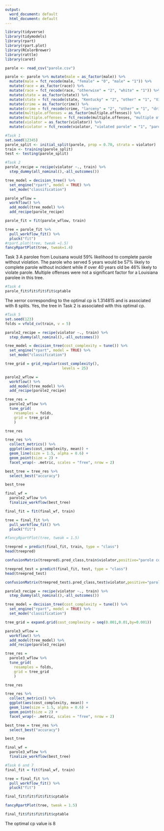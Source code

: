 ---
output:
  word_document: default
  html_document: default
---
```{r, include = FALSE}

library(tidyverse)
library(tidymodels)
library(rpart)
library(rpart.plot)
library(RColorBrewer) 
library(rattle)
library(caret)

parole <- read_csv("parole.csv")

parole <- parole %>% mutate(male = as_factor(male)) %>%
  mutate(male = fct_recode(male, "female" = "0", "male" = "1")) %>%
  mutate(race = as_factor(race)) %>%
  mutate(race = fct_recode(race, "otherwise" = "2", "white" = "1")) %>%
  mutate(state = as_factor(state)) %>%
  mutate(state = fct_recode(state, "Kentucky" = "2", "other" = "1", "Virginia" = "4", "Louisiana" = "3")) %>%
  mutate(crime = as_factor(crime)) %>%
  mutate(crime = fct_recode(crime, "larceny" = "2", "other" = "1", "driving related crime" = "4", "drug related crime" = "3")) %>%
  mutate(multiple.offenses = as_factor(multiple.offenses)) %>%
  mutate(multiple.offenses = fct_recode(multiple.offenses, "multiple offenses" = "1", "otherwise" = "0")) %>%
  mutate(violator = as_factor(violator)) %>%
  mutate(violator = fct_recode(violator, "violated parole" = "1", "parole complete without violation" = "0")) 

```


```{r Task 1}
#Task 1
set.seed(12345)
parole_split <- initial_split(parole, prop = 0.70, strata = violator)
train <- training(parole_split)
test <- testing(parole_split)


```

```{r Task 2}
#Task 2
parole_recipe = recipe(violator ~., train) %>%
  step_dummy(all_nominal(),-all_outcomes())

tree_model = decision_tree() %>% 
  set_engine("rpart", model = TRUE) %>%
  set_mode("classification")

parole_wflow = 
  workflow() %>% 
  add_model(tree_model) %>% 
  add_recipe(parole_recipe)

parole_fit = fit(parole_wflow, train)
```

```{r}
tree = parole_fit %>% 
  pull_workflow_fit() %>% 
  pluck("fit")
#rpart.plot(tree, tweak =1.5)
fancyRpartPlot(tree, tweak=1.4)
```

Task 3
A parolee from Louisana would 59% likelihood to complete parole without violation.  The parole who served 5 years would be 57% likely to complete parole without incident while if over 40 years old be 46% likely to violate parole.  Multiple offenses were not a significant factor for a Louisiana parolee in this tree.


```{r Task 4}
#Task 4
parole_fit$fit$fit$fit$cptable
```

The xerror corresponding to the optimal cp is 1.314815 and is associated with 8 splits.  Yes, the tree in Task 2 is associated with this optimal cp.

```{r Task 5}
#Task 5
set.seed(123)
folds = vfold_cv(train, v = 5)

parole2_recipe = recipe(violator ~., train) %>%
  step_dummy(all_nominal(),-all_outcomes())

tree_model = decision_tree(cost_complexity = tune()) %>% 
  set_engine("rpart", model = TRUE) %>% 
  set_mode("classification")

tree_grid = grid_regular(cost_complexity(),
                          levels = 25) 

parole2_wflow = 
  workflow() %>% 
  add_model(tree_model) %>% 
  add_recipe(parole2_recipe)

tree_res = 
  parole2_wflow %>% 
  tune_grid(
    resamples = folds,
    grid = tree_grid
    )

tree_res

```

```{r}
tree_res %>%
  collect_metrics() %>%
  ggplot(aes(cost_complexity, mean)) +
  geom_line(size = 1.5, alpha = 0.6) +
  geom_point(size = 2) +
  facet_wrap(~ .metric, scales = "free", nrow = 2)
```

```{r}
best_tree = tree_res %>%
  select_best("accuracy")

best_tree
```

```{r}
final_wf = 
  parole2_wflow %>% 
  finalize_workflow(best_tree)
```

```{r}
final_fit = fit(final_wf, train)

tree = final_fit %>% 
  pull_workflow_fit() %>% 
  pluck("fit")

#fancyRpartPlot(tree, tweak = 1.5) 
```

```{r}
treepred = predict(final_fit, train, type = "class")
head(treepred)
```

```{r}
confusionMatrix(treepred$.pred_class,train$violator,positive="parole complete without violation")
```

```{r}
treepred_test = predict(final_fit, test, type = "class")
head(treepred_test)
```

```{r}
confusionMatrix(treepred_test$.pred_class,test$violator,positive="parole complete without violation")
```

```{r}
parole3_recipe = recipe(violator ~., train) %>% 
  step_dummy(all_nominal(),-all_outcomes())

tree_model = decision_tree(cost_complexity = tune()) %>% 
  set_engine("rpart", model = TRUE) %>% 
  set_mode("classification")

tree_grid = expand.grid(cost_complexity = seq(0.001,0.01,by=0.001))

parole3_wflow = 
  workflow() %>% 
  add_model(tree_model) %>% 
  add_recipe(parole3_recipe)

tree_res = 
  parole3_wflow %>% 
  tune_grid(
    resamples = folds,
    grid = tree_grid
    )

tree_res
```

```{r}
tree_res %>%
  collect_metrics() %>%
  ggplot(aes(cost_complexity, mean)) +
  geom_line(size = 1.5, alpha = 0.6) +
  geom_point(size = 2) +
  facet_wrap(~ .metric, scales = "free", nrow = 2) 
```

```{r}
best_tree = tree_res %>%
  select_best("accuracy")

best_tree
```

```{r}
final_wf = 
  parole3_wflow %>% 
  finalize_workflow(best_tree)
```

```{r Task 6 and 7}
#Task 6 and 7 
final_fit = fit(final_wf, train)

tree = final_fit %>% 
  pull_workflow_fit() %>% 
  pluck("fit")

final_fit$fit$fit$fit$cptable

fancyRpartPlot(tree, tweak = 1.5) 
```

```{r}
final_fit$fit$fit$fit$cptable
```

The optimal cp value is 8
